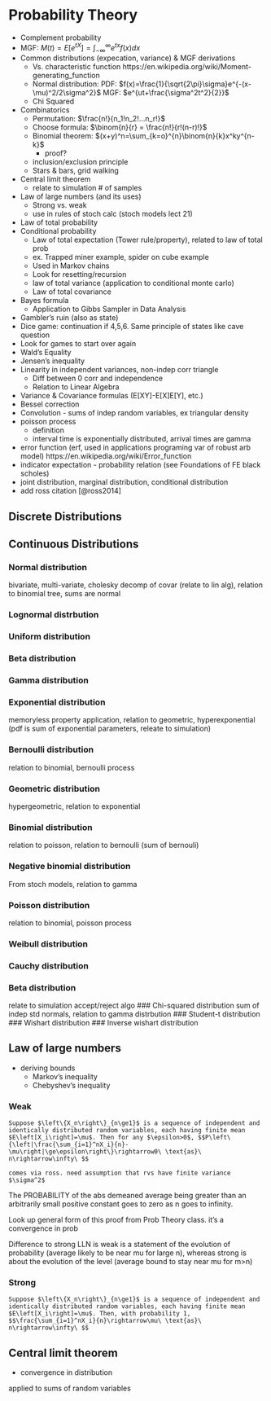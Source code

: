 # Probability Theory {#prob}

- Complement probability
- MGF: $M(t)=E[e^{tX}]=\int_{-\infty}^{\infty}e^{tx}f(x)dx$
- Common distributions (expecation, variance) & MGF derivations
  - Vs. characteristic function https://en.wikipedia.org/wiki/Moment-generating_function
  - Normal distribution: PDF: $f(x)=\frac{1}{\sqrt{2\pi}\sigma}e^{-(x-\mu)^2/2\sigma^2}$ MGF: $e^{ut+\frac{\sigma^2t^2}{2}}$ 
  - Chi Squared 
- Combinatorics
  - Permutation: $\frac{n!}{n_1!n_2!...n_r!}$
  - Choose formula: $\binom{n}{r} = \frac{n!}{r!(n-r)!}$
  - Binomial theorem: $(x+y)^n=\sum_{k=o}^{n}\binom{n}{k}x^ky^{n-k}$
    - proof?
  - inclusion/exclusion principle
  - Stars & bars, grid walking
- Central limit theorem
  - relate to simulation # of samples
- Law of large numbers (and its uses)
  - Strong vs. weak
  - use in rules of stoch calc (stoch models lect 21)
- Law of total probability
- Conditional probability
  - Law of total expectation (Tower rule/property), related to law of total prob
  - ex. Trapped miner example, spider on cube example
  - Used in Markov chains
  - Look for resetting/recursion
  - law of total variance (application to conditional monte carlo)
  - Law of total covariance
- Bayes formula
  - Application to Gibbs Sampler in Data Analysis
- Gambler’s ruin (also as state)
- Dice game: continuation if 4,5,6. Same principle of states like cave question
- Look for games to start over again
- Wald’s Equality
- Jensen's inequality
- Linearity in independent variances, non-indep corr triangle
  - Diff between 0 corr and independence
  - Relation to Linear Algebra
- Variance & Covariance formulas (E[XY]-E[X]E[Y], etc.)
- Bessel correction
- Convolution - sums of indep random variables, ex triangular density
- poisson process
  - definition
  - interval time is exponentially distributed, arrival times are gamma
- error function (erf, used in applications programing var of robust arb model) https://en.wikipedia.org/wiki/Error_function
- indicator expectation - probability relation (see Foundations of FE black scholes)
- joint distribution, marginal distribution, conditional distribution
- add ross citation
[@ross2014]

## Discrete Distributions {#prob-discrete-dist}

## Continuous Distributions {#prob-continuous-dist}

### Normal distribution {#prob-continuous-dist-normal}
bivariate, multi-variate, cholesky decomp of covar (relate to lin alg), relation to binomial tree, sums are normal

### Lognormal distrbution

### Uniform distribution 

### Beta distribution 

### Gamma distribution 

### Exponential distribution
memoryless property application, relation to geometric, hyperexponential (pdf is sum of exponential parameters, releate to simulation)

### Bernoulli distribution
relation to binomial, bernoulli process

### Geometric distribution
hypergeometric, relation to exponential

### Binomial distribution
relation to poisson, relation to bernoulli (sum of bernouli)

### Negative binomial distribution
From stoch models, relation to gamma

### Poisson distribution
relation to binomial, poisson process

### Weibull distribution
### Cauchy distribution
### Beta distribution
relate to simulation accept/reject algo
### Chi-squared distribution 
sum of indep std normals, relation to gamma distrbution
### Student-t distribution 
### Wishart distribution 
### Inverse wishart distribution

## Law of large numbers {#prob-lln}

- deriving bounds
  - Markov's inequality
  - Chebyshev's inequality

### Weak {#prob-lln-weak}

```theorem
Suppose $\left\{X_n\right\}_{n\ge1}$ is a sequence of independent and identically distributed random variables, each having finite mean $E\left[X_i\right]=\mu$. Then for any $\epsilon>0$, $$P\left\{\left|\frac{\sum_{i=1}^nX_i}{n}-\mu\right|\ge\epsilon\right\}\rightarrow0\ \text{as}\ n\rightarrow\infty\ $$
```

```proof
comes via ross. need assumption that rvs have finite variance $\sigma^2$
```

The PROBABILITY of the abs demeaned average being greater than an arbitrarily small positive constant goes to zero as n goes to infinity. 

Look up general form of this proof from Prob Theory class. it's  a convergence in prob

Difference to strong LLN is weak is a statement of the evolution of probability (average likely to be near mu for large n), whereas strong is about the evolution of the level (average bound to stay near mu for m>n)

### Strong {#prob-lln-strong}

```theorem
Suppose $\left\{X_n\right\}_{n\ge1}$ is a sequence of independent and identically distributed random variables, each having finite mean $E\left[X_i\right]=\mu$. Then, with probability 1, $$\frac{\sum_{i=1}^nX_i}{n}\rightarrow\mu\ \text{as}\ n\rightarrow\infty\ $$
```



## Central limit theorem {#prob-clt}

- convergence in distribution

applied to sums of random variables
